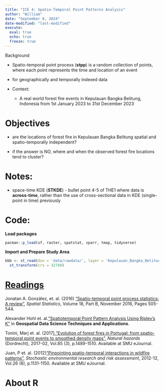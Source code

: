 ```yaml
---
title: "ICE 4: Spatio-Temporal Point Patterns Analysis"
author: "William"
date: "September 8, 2024"
date-modified: "last-modified"
execute: 
  eval: true
  echo: true
  freeze: true
---
```


Background

-   Spatio-temporal point process (**stpp**) is a random collection of points, where each point represents the time and location of an event

-   for geographically and temporally indexed data

-   Context:

    -   A real world forest fire events in Kepulauan Bangka Belitung, Indonesia from 1st January 2023 to 31st December 2023

# Objectives

-   are the locations of forest fire in Kepulauan Bangka Belitung spatial and spatio-temporally independent?

-   if the answer is NO, where and when the observed forest fire locations tend to cluster?

# Notes:

-   space-time KDE (**STKDE**) - bullet point 4-5 of THE1 where data is **across-time**, rather than the use of cross-sectional data in KDE (single-point in time) previously

# Code:

**Load packages**

```r
pacman::p_load(sf, raster, spatstat, sparr, tmap, tidyverse)
```

**Import and Prepare Study Area**

```r
kbb <- st_read(dsn = 'data/rawdata/', layer = 'Kepulauan_Bangka_Belitung') %>% 
  st_transform(crs = 32748)
```

# [**Readings**](~/is415-gaa-williamtjw/resources/ICEs/ex4)

Jonatan A. González, et. al. (2016) [“Spatio-temporal point process statistics: A review”](https://www.sciencedirect.com/science/article/pii/S2211675316301130?ref=pdf_download&fr=RR-2&rr=8bfff858af196002), *Spatial Statistics*, Volume 18, Part B, November 2016, Pages 505-544.

Alexander Hohl et. al.[“Spatiotemporal Point Pattern Analysis Using Ripley’s K”](https://pages.charlotte.edu/eric-delmelle/wp-content/uploads/sites/150/2019/09/Spatiotemporal-Point-Pattern-Analysis-Using-Ripleys-K-Function.pdf) in **Geospatial Data Science Techniques and Applications**.

Tonini, Marj et. al. (2017[) “Evolution of forest fires in Portugal: from spatio-temporal point events to smoothed density maps”](https://link-springer-com.libproxy.smu.edu.sg/article/10.1007/s11069-016-2637-x), *Natural hazards* (Dordrecht), 2017-02, Vol.85 (3), p.1489-1510. Available at SMU eJournal.

Juan, P et. al. (2012)[“Pinpointing spatio-temporal interactions in wildfire patterns”](https://link-springer-com.libproxy.smu.edu.sg/article/10.1007/s00477-012-0568-y), *Stochastic environmental research and risk assessment*, 2012-12, Vol.26 (8), p.1131-1150. Available at SMU eJournal.

# **About R**
